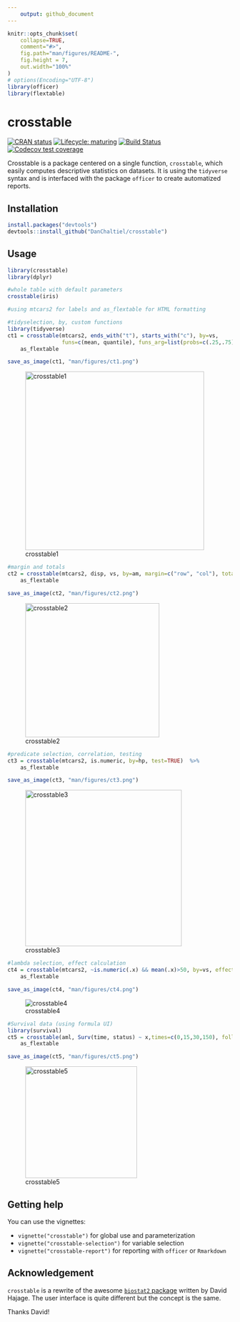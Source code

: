 ```yaml
---
    output: github_document
---
```


<!-- README.md is generated from README.Rmd. Please edit that file -->

```r
knitr::opts_chunk$set(
    collapse=TRUE,
    comment="#>",
    fig.path="man/figures/README-",
    fig.height = 7,
    out.width="100%"
)
# options(Encoding="UTF-8")
library(officer)
library(flextable)
```



# crosstable
<!-- badges: start -->
[![CRAN status](https://www.r-pkg.org/badges/version/crosstable)](https://CRAN.R-project.org/package=crosstable)
[![Lifecycle: maturing](https://img.shields.io/badge/lifecycle-maturing-blue.svg)](https://www.tidyverse.org/lifecycle/#maturing)
[![Build Status](https://travis-ci.org/DanChaltiel/crosstable.svg?branch=master)](https://travis-ci.org/DanChaltiel/crosstable)
[![Codecov test coverage](https://codecov.io/gh/DanChaltiel/crosstable/branch/master/graph/badge.svg)](https://codecov.io/gh/DanChaltiel/crosstable?branch=master)
<!-- badges: end -->

Crosstable is a package centered on a single function, `crosstable`, which easily computes descriptive statistics on datasets. It is using the `tidyverse` syntax and is interfaced with the package `officer` to create automatized reports.

## Installation

```r
install.packages("devtools")
devtools::install_github("DanChaltiel/crosstable")
```

## Usage

```r
library(crosstable)
library(dplyr)

#whole table with default parameters
crosstable(iris)

```

```r
#using mtcars2 for labels and as_flextable for HTML formatting

#tidyselection, by, custom functions
library(tidyverse)
ct1 = crosstable(mtcars2, ends_with("t"), starts_with("c"), by=vs, 
                 funs=c(mean, quantile), funs_arg=list(probs=c(.25,.75), digits=3)) %>% 
    as_flextable
```

```r
save_as_image(ct1, "man/figures/ct1.png")
```

![crosstable1](man/figures/ct1.png){height=400px}


```r
#margin and totals
ct2 = crosstable(mtcars2, disp, vs, by=am, margin=c("row", "col"), total="both") %>%
    as_flextable
```

```r
save_as_image(ct2, "man/figures/ct2.png")
```

![crosstable2](man/figures/ct2.png){height=300px}

```r
#predicate selection, correlation, testing
ct3 = crosstable(mtcars2, is.numeric, by=hp, test=TRUE)  %>%
    as_flextable
```

```r
save_as_image(ct3, "man/figures/ct3.png")
```

![crosstable3](man/figures/ct3.png){height=350px}

```r
#lambda selection, effect calculation
ct4 = crosstable(mtcars2, ~is.numeric(.x) && mean(.x)>50, by=vs, effect=TRUE)  %>%
    as_flextable
```

```r
save_as_image(ct4, "man/figures/ct4.png")
```

![crosstable4](man/figures/ct4.png)

```r
#Survival data (using formula UI)
library(survival)
ct5 = crosstable(aml, Surv(time, status) ~ x,times=c(0,15,30,150), followup=TRUE)  %>%
    as_flextable
```

```r
save_as_image(ct5, "man/figures/ct5.png")
```

![crosstable5](man/figures/ct5.png){height=250px}



## Getting help

You can use the vignettes: 

+ `vignette("crosstable")` for global use and parameterization  
+ `vignette("crosstable-selection")` for variable selection 
+ `vignette("crosstable-report")` for reporting with `officer` or `Rmarkdown`




## Acknowledgement

`crosstable` is a rewrite of the awesome [`biostat2` package](https://github.com/eusebe/biostat2) written by David Hajage. The user interface is quite different but the concept is the same.

Thanks David!
